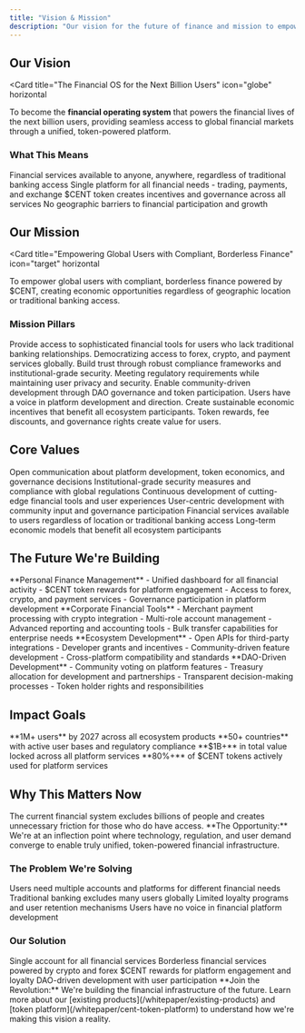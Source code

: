 ```yaml
---
title: "Vision & Mission"
description: "Our vision for the future of finance and mission to empower global users"
---
```


## Our Vision

<Card
  title="The Financial OS for the Next Billion Users"
  icon="globe"
  horizontal
>
  To become the **financial operating system** that powers the financial lives
  of the next billion users, providing seamless access to global financial
  markets through a unified, token-powered platform.
</Card>

### What This Means

<Columns cols={2}>
  <Card title="Universal Access" icon="users">
    Financial services available to anyone, anywhere, regardless of traditional
    banking access
  </Card>
  <Card title="Unified Experience" icon="puzzle-piece">
    Single platform for all financial needs - trading, payments, and exchange
  </Card>
  <Card title="Token-Powered" icon="coins">
    $CENT token creates incentives and governance across all services
  </Card>
  <Card title="Borderless" icon="globe">
    No geographic barriers to financial participation and growth
  </Card>
</Columns>

## Our Mission

<Card
  title="Empowering Global Users with Compliant, Borderless Finance"
  icon="target"
  horizontal
>
  To empower global users with compliant, borderless finance powered by $CENT,
  creating economic opportunities regardless of geographic location or
  traditional banking access.
</Card>

### Mission Pillars

<Steps>
  <Step title="Financial Inclusion">
    Provide access to sophisticated financial tools for users who lack
    traditional banking relationships.
    <Check>
      Democratizing access to forex, crypto, and payment services globally.
    </Check>
  </Step>

  <Step title="Compliance & Security">
    Build trust through robust compliance frameworks and institutional-grade
    security.
    <Check>
      Meeting regulatory requirements while maintaining user privacy and
      security.
    </Check>
  </Step>

  <Step title="Community Governance">
    Enable community-driven development through DAO governance and token
    participation.
    <Check>Users have a voice in platform development and direction.</Check>
  </Step>

  <Step title="Economic Empowerment">
    Create sustainable economic incentives that benefit all ecosystem
    participants.
    <Check>
      Token rewards, fee discounts, and governance rights create value for
      users.
    </Check>
  </Step>
</Steps>

## Core Values

<CardGroup cols={2}>
  <Card title="Transparency" icon="eye">
    Open communication about platform development, token economics, and
    governance decisions
  </Card>
  <Card title="Security" icon="shield-alt">
    Institutional-grade security measures and compliance with global regulations
  </Card>
  <Card title="Innovation" icon="lightbulb">
    Continuous development of cutting-edge financial tools and user experiences
  </Card>
  <Card title="Community" icon="users">
    User-centric development with community input and governance participation
  </Card>
  <Card title="Accessibility" icon="universal-access">
    Financial services available to users regardless of location or traditional
    banking access
  </Card>
  <Card title="Sustainability" icon="leaf">
    Long-term economic models that benefit all ecosystem participants
  </Card>
</CardGroup>

## The Future We're Building

<AccordionGroup>
  <Accordion title="Individual Users" icon="user">
    **Personal Finance Management** - Unified dashboard for all financial
    activity - $CENT token rewards for platform engagement - Access to forex,
    crypto, and payment services - Governance participation in platform
    development
  </Accordion>

  <Accordion title="Businesses" icon="building">
    **Corporate Financial Tools** - Merchant payment processing with crypto
    integration - Multi-role account management - Advanced reporting and
    accounting tools - Bulk transfer capabilities for enterprise needs
  </Accordion>

  <Accordion title="Developers" icon="code">
    **Ecosystem Development** - Open APIs for third-party integrations -
    Developer grants and incentives - Community-driven feature development -
    Cross-platform compatibility and standards
  </Accordion>

  <Accordion title="Governance" icon="vote-yea">
    **DAO-Driven Development** - Community voting on platform features -
    Treasury allocation for development and partnerships - Transparent
    decision-making processes - Token holder rights and responsibilities
  </Accordion>
</AccordionGroup>

## Impact Goals

<Columns cols={2}>
  <Card title="User Adoption" icon="users">
    **1M+ users** by 2027 across all ecosystem products
  </Card>
  <Card title="Geographic Reach" icon="globe">
    **50+ countries** with active user bases and regulatory compliance
  </Card>
  <Card title="Economic Impact" icon="chart-line">
    **$1B+** in total value locked across all platform services
  </Card>
  <Card title="Token Utility" icon="coins">
    **80%+** of $CENT tokens actively used for platform services
  </Card>
</Columns>

## Why This Matters Now

<Warning>
  The current financial system excludes billions of people and creates
  unnecessary friction for those who do have access.
</Warning>

<Info>
  **The Opportunity:** We're at an inflection point where technology,
  regulation, and user demand converge to enable truly unified, token-powered
  financial infrastructure.
</Info>

### The Problem We're Solving

<CardGroup cols={2}>
  <Card title="Fragmented Services" icon="puzzle-piece">
    Users need multiple accounts and platforms for different financial needs
  </Card>
  <Card title="Limited Access" icon="ban">
    Traditional banking excludes many users globally
  </Card>
  <Card title="No Incentives" icon="gift">
    Limited loyalty programs and user retention mechanisms
  </Card>
  <Card title="Complex Governance" icon="vote-yea">
    Users have no voice in financial platform development
  </Card>
</CardGroup>

### Our Solution

<CardGroup cols={2}>
  <Card title="Unified Platform" icon="link">
    Single account for all financial services
  </Card>
  <Card title="Global Access" icon="globe">
    Borderless financial services powered by crypto and forex
  </Card>
  <Card title="Token Incentives" icon="coins">
    $CENT rewards for platform engagement and loyalty
  </Card>
  <Card title="Community Governance" icon="users">
    DAO-driven development with user participation
  </Card>
</CardGroup>

<Note>
  **Join the Revolution:** We're building the financial infrastructure of the
  future. Learn more about our [existing
  products](/whitepaper/existing-products) and [token
  platform](/whitepaper/cent-token-platform) to understand how we're making this
  vision a reality.
</Note>
